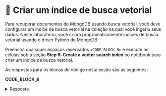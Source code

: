 # 👐 Criar um índice de busca vetorial

Para recuperar documentos do MongoDB usando busca vetorial, você deve configurar um índice de busca vetorial na coleção na qual você ingeriu seus dados. Neste laboratório, você criará programaticamente índices de busca vetorial usando o driver Python do MongoDB.

Preencha quaisquer espaços reservados `<CODE_BLOCK_N>` e execute as células sob a seção **Step 6: Create a vector search index** no notebook para criar um índice de busca vetorial.

As respostas para os blocos de código nesta seção são as seguintes:

**CODE_BLOCK_6**

<details>
<summary>Resposta</summary>
<div>

```python
create_index(collection, ATLAS_VECTOR_SEARCH_INDEX_NAME, model)
```

</div>
</details>